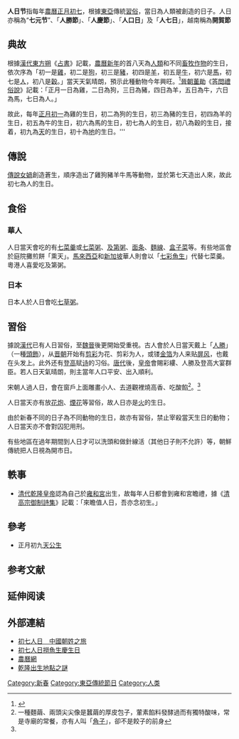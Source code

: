{{Refimprove|time=2019-02-10T16:18:27+00:00}}
{{not|人民日报}}
'''人日节'''指每年[[農曆|農曆]][[正月初七|正月初七]]，根據[[東亞|東亞]]傳統[[習俗|習俗]]，當日為人類被創造的日子。人日亦稱為“'''七元节'''”、「'''人勝節'''」、「'''人慶節'''」、「'''人口日'''」及「'''人七日'''」，越南稱為'''開賀節'''

== 典故 ==
根據[[漢代|漢代]][[東方朔|東方朔]]《[[占書|占書]]》記載，[[農曆新年|農曆新年]]的首八天為[[人類|人類]]和不同[[畜牧|畜牧]][[作物|作物]]的生日，依次序為「初一是[[雞|雞]]，初二是[[狗|狗]]，初三是[[豬|豬]]，初四是[[羊|羊]]，初五是[[牛|牛]]，初六是[[馬|馬]]，初七是[[人|人]]，初八是[[穀|穀]]。」當天天氣晴朗，預示此種動物今年興旺。<ref name="過一個歡樂的宋朝新年">{{Cite web|url=http://www.merit-times.com.tw/newspage.aspx?unid=429256|title=人間福報 : 【年節探究】 初七人日的來歷|accessdate=2018-08-09|archive-date=2021-01-11|archive-url=https://web.archive.org/web/20210111073530/https://www.merit-times.com.tw/newspage.aspx?unid=429256|dead-url=no}}</ref>[[晉朝|晉朝]][[董勛|董勛]]《[[答問禮俗說|答問禮俗說]]》記載：「正月一日為雞，二日為狗，三日為豬，四日為羊，五日為牛，六日為馬，七日為人。」

故此，每年[[正月初一|正月初一]]為雞的生日，初二為狗的生日，初三為豬的生日，初四為羊的生日，初五為牛的生日，初六為馬的生日，初七為人的生日，初八為穀的生日，接着，初九為[[天|天]]的生日，初十為[[地|地]]的生日。'''

== 傳說 ==
[[傳說|傳說]][[女媧|女媧]]創造蒼生，順序造出了雞狗豬羊牛馬等動物，並於第七天造出人來，故此初七為人的生日。

== 食俗 ==
===華人===
人日當天會吃的有[[七菜羹|七菜羹]]或[[七菜粥|七菜粥]]、[[及第粥|及第粥]]、[[面条|面条]]、[[麵線|麵線]]、[[盒子菜|盒子菜]]等。有些地區會於庭院攤煎餅「熏天」。[[馬來西亞|馬來西亞]]和[[新加坡|新加坡]]華人則會以「[[七彩魚生|七彩魚生]]」代替七菜羹。粵港人喜愛吃及第粥。

===日本===
日本人於人日會吃[[七草粥|七草粥]]。

== 習俗 ==
據說[[漢代|漢代]]已有人日習俗，至[[魏晉|魏晉]]後更開始受重視。古人會於人日當天戴上「[[人勝|人勝]]」（一種[[頭飾|頭飾]]），从[[晋朝|晋朝]]开始有[[剪彩|剪彩]]为花、剪彩为人，或镂[[金箔|金箔]]为人来贴[[屏风|屏风]]，也戴在头发上。此外还有[[登高|登高]]赋[[诗|诗]]的习俗。[[唐代|唐代]]後，[[皇帝|皇帝]]會賜彩縷、人勝及登高大宴群臣。若人日天氣晴朗，則主當年人口平安、出入順利。

宋朝人過人日，會在窗戶上面雕畫小人、去道觀裡燒高香、吃酸餡<ref>一種麵繭、兩頭尖尖像是蠶繭的厚皮包子，葷素餡料發酵過而有獨特酸味，常是寺廟的常餐，亦有人叫「[[角子|角子]]」，卻不是餃子的前身</ref>。<ref name="過一個歡樂的宋朝新年" />

人日當天亦有放[[花炮|花炮]]、[[煙花|煙花]]等習俗，故人日亦是[[火|火]]的生日。

由於新春不同的日子為不同動物的生日，故亦有習俗，禁止宰殺當天生日的動物；人日當天亦不會對囚犯用刑。

有些地區在過年期間到人日才可以洗頭和做針線活（其他日子則不允許）等，朝鮮傳統把人日視為開市日。

== 軼事 ==
*[[清代|清代]][[乾隆|乾隆皇帝]]認為自己於[[雍和宮|雍和宮]]出生，故每年人日都會到雍和宮瞻禮，據《[[清高宗御制詩集|清高宗御制詩集]]》記載：「來瞻值人日，吾亦念初生。」

== 參考 ==
*正月初九[[天公生|天公生]]

==参考文献==
{{reflist}}

== 延伸阅读 ==
{{Wikisource further reading}}

== 外部連結 ==
*[http://hk.travel.yahoo.com/050215/82/19fh9.html 初七人日　中國朝姓之旅] {{Wayback|url=http://hk.travel.yahoo.com/050215/82/19fh9.html |date=20080208090751 }}
*[http://www.zaobao.com/chinese/region/singapore/festival/singapore_festival300101.html 初七人日撈魚生慶生日]{{Wayback|url=http://www.zaobao.com/chinese/region/singapore/festival/singapore_festival300101.html |date=20120703125636 }}
*[https://web.archive.org/web/20120712032008/http://nongli.com/Doc/0501/27161137.htm 農曆網]
*[http://culture.people.com.cn/BIG5/40472/55544/55547/55554/3865273.html 乾隆出生地點之謎]{{Wayback|url=http://culture.people.com.cn/BIG5/40472/55544/55547/55554/3865273.html |date=20160304022728 }}

{{汉字文化圈共同传统节日}}

[[Category:新春|Category:新春]]
[[Category:東亞傳統節日|Category:東亞傳統節日]]
[[Category:人类|Category:人类]]